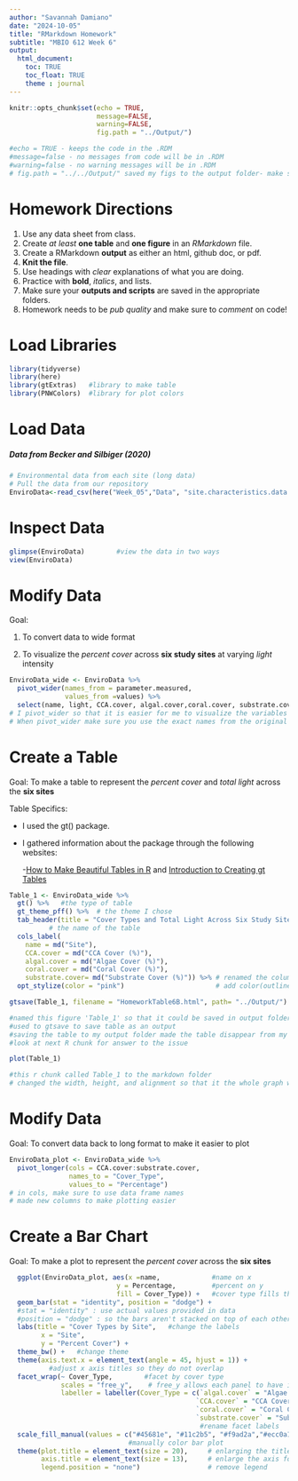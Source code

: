 ```yaml
---
author: "Savannah Damiano"
date: "2024-10-05" 
title: "RMarkdown Homework"
subtitle: "MBIO 612 Week 6"
output:  
  html_document:
    toc: TRUE                   
    toc_float: TRUE
    theme : journal
---
```


```r
knitr::opts_chunk$set(echo = TRUE,
                      message=FALSE, 
                      warning=FALSE,
                      fig.path = "../Output/")

#echo = TRUE - keeps the code in the .RDM
#message=false - no messages from code will be in .RDM
#warning=false - no warning messages will be in .RDM
# fig.path = "../../Output/" saved my figs to the output folder- make sure all spelling matches your folder spelling
```

# Homework Directions

1.  Use any data sheet from class.
2.  Create *at least* **one table** and **one figure** in an *RMarkdown* file.
3.  Create a RMarkdown **output** as either an html, github doc, or pdf.
4.  **Knit the file**.
5.  Use headings with *clear* explanations of what you are doing.
6.  Practice with **bold**, *italics*, and lists.
7.  Make sure your **outputs and scripts** are saved in the appropriate folders.
8.  Homework needs to be *pub quality* and make sure to *comment* on code!

# Load Libraries

```r
library(tidyverse)
library(here)
library(gtExtras)   #library to make table
library(PNWColors)  #library for plot colors

```

# Load Data

##### Data from Becker and Silbiger (2020)

```r
# Environmental data from each site (long data)
# Pull the data from our repository
EnviroData<-read_csv(here("Week_05","Data", "site.characteristics.data.csv"))    

```

# Inspect Data

```r
glimpse(EnviroData)        #view the data in two ways
view(EnviroData)
```

# Modify Data

Goal:

1.  To convert data to wide format

2.  To visualize the *percent cover* across **six study sites** at varying *light* intensity

```r
EnviroData_wide <- EnviroData %>%
  pivot_wider(names_from = parameter.measured,                                 
              values_from =values) %>%
  select(name, light, CCA.cover, algal.cover,coral.cover, substrate.cover)
# I pivot_wider so that it is easier for me to visualize the variables I wanted to select and their values
# When pivot_wider make sure you use the exact names from the original data frame
```

# Create a Table

Goal: To make a table to represent the *percent cover* and *total light* across the **six sites**

Table Specifics:

-   I used the gt() package.

-   I gathered information about the package through the following websites:

    -[How to Make Beautiful Tables in R](https://rfortherestofus.com/2019/11/how-to-make-beautiful-tables-in-r/) and [Introduction to Creating gt Tables](https://gt.rstudio.com/articles/gt.html)

```r
Table_1 <- EnviroData_wide %>%
  gt() %>%   #the type of table
  gt_theme_pff() %>%  # the theme I chose 
  tab_header(title = "Cover Types and Total Light Across Six Study Sites" ) %>%
          # the name of the table
  cols_label(
    name = md("Site"),
    CCA.cover = md("CCA Cover (%)"),
    algal.cover = md("Algae Cover (%)"),
    coral.cover = md("Coral Cover (%)"),
    substrate.cover= md("Substrate Cover (%)")) %>% # renamed the columns
  opt_stylize(color = "pink")                       # add color(outline is pink)

gtsave(Table_1, filename = "HomeworkTable6B.html", path= "../Output/")

#named this figure 'Table_1' so that it could be saved in output folder
#used to gtsave to save table as an output
#saving the table to my output folder made the table disappear from my Rmarkdown. In office hours, Gabby helped me learn how to add it back. 
#look at next R chunk for answer to the issue 

```

```r
plot(Table_1) 

#this r chunk called Table_1 to the markdown folder
# changed the width, height, and alignment so that it the whole graph would be visible in the Rmarkdown folder
```

# Modify Data

Goal: To convert data back to long format to make it easier to plot

```r
EnviroData_plot <- EnviroData_wide %>%
  pivot_longer(cols = CCA.cover:substrate.cover,                                         
               names_to = "Cover_Type",                                        
               values_to = "Percentage")
# in cols, make sure to use data frame names
# made new columns to make plotting easier
```

# Create a Bar Chart

Goal: To make a plot to represent the *percent cover* across the **six sites**

```r
  
  ggplot(EnviroData_plot, aes(x =name,             #name on x
                           y = Percentage,         #percent on y
                           fill = Cover_Type)) +   #cover type fills the bars
  geom_bar(stat = "identity", position = "dodge") +
  #stat = "identity" : use actual values provided in data
  #position = "dodge" : so the bars aren't stacked on top of each other
  labs(title = "Cover Types by Site",   #change the labels
        x = "Site",
        y = "Percent Cover") +
  theme_bw() +   #change theme
  theme(axis.text.x = element_text(angle = 45, hjust = 1)) +
          #adjust x axis titles so they do not overlap
  facet_wrap(~ Cover_Type,        #facet by cover type
             scales = "free_y",    # free_y allows each panel to have its own y-axis scale
             labeller = labeller(Cover_Type = c(`algal.cover` = "Algae Cover",             
                                               `CCA.cover` = "CCA Cover",          
                                               `coral.cover` = "Coral Cover",
                                               `substrate.cover` = "Substrate Cover"))) +
                                                #rename facet labels
  scale_fill_manual(values = c("#45681e", "#11c2b5", "#f9ad2a","#ecc0a1")) +
                              #manually color bar plot
  theme(plot.title = element_text(size = 20),     # enlarging the title font
        axis.title = element_text(size = 13),     # enlarge the axis font
        legend.position = "none")                 # remove legend

```
